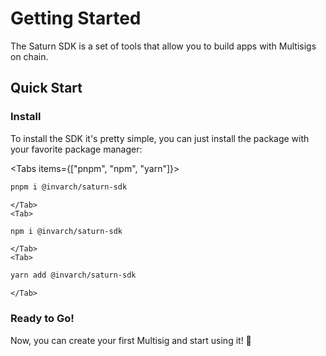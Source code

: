 # Getting Started


The Saturn SDK is a set of tools that allow you to build apps with Multisigs on chain.

## Quick Start

<div className="steps-container">

### Install

To install the SDK it's pretty simple, you can just install the package with your favorite package manager:

<Tabs items={["pnpm", "npm", "yarn"]}>
    <Tab>
```bash 
pnpm i @invarch/saturn-sdk
```
    </Tab>
    <Tab>
```bash
npm i @invarch/saturn-sdk
```
    </Tab>
    <Tab>
```bash
yarn add @invarch/saturn-sdk
```
    </Tab>
</Tabs>

### Ready to Go!

Now, you can create your first Multisig and start using it! 🎉

</div>
